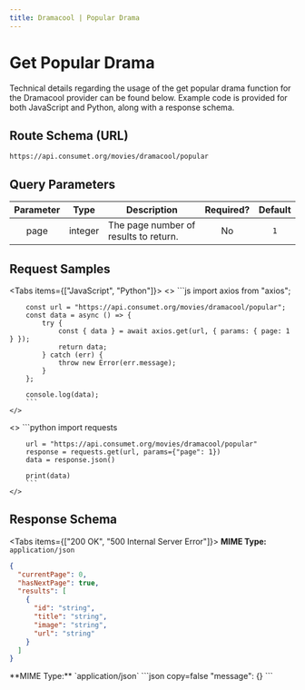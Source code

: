 ```yaml
---
title: Dramacool | Popular Drama
---
```



# Get Popular Drama

Technical details regarding the usage of the get popular drama function for the Dramacool provider can be found below. Example code is provided for both JavaScript and Python, along with a response schema.

## Route Schema (URL)

```
https://api.consumet.org/movies/dramacool/popular
```

## Query Parameters

| Parameter |  Type   | Description                           | Required? | Default |
| :-------: | :-----: | ------------------------------------- | :-------: | :-----: |
|   page    | integer | The page number of results to return. |    No     |   `1`   |

## Request Samples

<Tabs items={["JavaScript", "Python"]}>
  <Tab>
    <>
        ```js
        import axios from "axios";

        const url = "https://api.consumet.org/movies/dramacool/popular";
        const data = async () => {
            try {
                const { data } = await axios.get(url, { params: { page: 1 } });
                return data;
            } catch (err) {
                throw new Error(err.message);
            }
        };

        console.log(data);
        ```
    </>

  </Tab>
  <Tab>
    <>
        ```python
        import requests

        url = "https://api.consumet.org/movies/dramacool/popular"
        response = requests.get(url, params={"page": 1})
        data = response.json()

        print(data)
        ```
    </>

  </Tab>
</Tabs>

## Response Schema

<Tabs items={["200 OK", "500 Internal Server Error"]}>
  <Tab>
  **MIME Type:** `application/json`
  ```json copy=false
  {
    "currentPage": 0,
    "hasNextPage": true,
    "results": [
      {
        "id": "string",
        "title": "string",
        "image": "string",
        "url": "string"
      }
    ]
  }
  ```
  </Tab>
  <Tab>
  **MIME Type:** `application/json`
  ```json copy=false
  "message": {}
  ```
  </Tab>
</Tabs>
